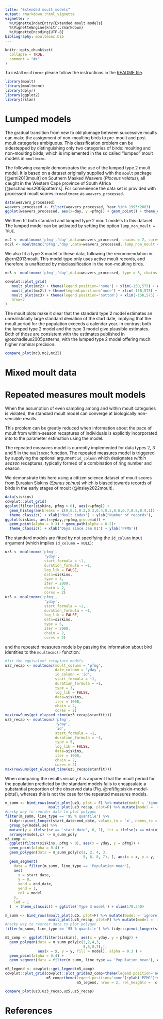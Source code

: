 ```yaml
---
title: "Extended moult models"
output: rmarkdown::html_vignette
vignette: >
  %\VignetteIndexEntry{Extended moult models}
  %\VignetteEngine{knitr::rmarkdown}
  %\VignetteEncoding{UTF-8}
bibliography: moultmcmc.bib
---
```


```r
knitr::opts_chunk$set(
  collapse = TRUE,
  comment = "#>"
)
```

To install `moultmcmc` please follow the instructions in the [README file](https://github.com/pboesu/moultmcmc#installation).

```r
library(moult)
library(moultmcmc)
library(dplyr)
library(ggplot2)
library(rstan)
```

# Lumped models

The gradual transition from new to old plumage between successive moults can make the assignment of non-moulting birds to pre-moult and post-moult categories ambiguous.
This classification problem can be sidestepped by distinguishing only two categories of
birds: moulting and non-moulting birds, which is implemented in the so called "lumped" moult models in `moultmcmc`.

The following example demonstrates the use of the lumped type 2 moult model.
It is based on a dataset originally supplied with the `moult` package [@erni2013moult] on Southern Masked Weavers (*Ploceus velatus*), all caught in the Western Cape province of South Africa [@oschadleus2005patterns]. 
For convenience the data set is provided with processed moult scores in `moultmcmc` as `weavers_processed`.

```r
data(weavers_processed)
weavers_processed <- filter(weavers_processed, Year %in% 1993:2003)
ggplot(weavers_processed, aes(x=day, y =pfmg)) + geom_point() + theme_classic() + ylab('PFMG') + xlab('Days since 01 August')
```

We then fit both standard and lumped type 2 moult models to this dataset. The lumped model can be activated by setting the option `lump_non_moult = TRUE`.
```r
mc2 <- moultmcmc('pfmg','day',data=weavers_processed, chains = 2, cores = 2)
mc2l <- moultmcmc('pfmg','day',data=weavers_processed, lump_non_moult = TRUE, chains = 2, cores = 2)
```
We also fit a type 3 model to these data, following the recommendation in @erni2013moult. This model type only uses active moult records, and therefore is unaffected by misclassification in the non-moulting birds.
```r
mc3 <- moultmcmc('pfmg','day',data=weavers_processed, type = 3, chains = 2, cores=2)
```

```r
cowplot::plot_grid(
   moult_plot(mc2) + theme(legend.position='none') + xlim(-150,575) + ggtitle('Type 2 model'),
   moult_plot(mc2l) + theme(legend.position='none') + xlim(-150,575) + ggtitle('Lumped type 2 model (T2L)'),
   moult_plot(mc3) + theme(legend.position='bottom') + xlim(-150,575) + ggtitle('Type 3 model'),
   nrow=3
)
```
The moult plots make it clear that the standard type 2 model estimates an unrealistically large standard deviation of the start date, implying that the moult period for the population exceeds a calendar year. 
In contrast both the lumped type 2 model and the type 3 model give plausible estimates. Both of those are consistent with the estimates published in @oschadleus2005patterns, with the lumped type 2 model offering much higher nominal precision.

```r
compare_plot(mc3,mc2,mc2l)
```

# Mixed moult data

# Repeated measures moult models 
When the assumption of even sampling among and within moult categories is violated, the standard moult model can converge at biologically non-sensible results. 

This problem can be greatly reduced when information about the pace of moult from within-season recaptures of individuals is explicitly incorporated into to the parameter estimation using the model.

The repeated measures model is currently implemented for data types 2, 3 and 5 in the `moultmcmc` function. The repeated measures model is triggered by supplying the optional argument `id_column` which designates *within season* recaptures, typically formed of a combination of ring number and season.

We demonstrate this here using a citizen science dataset of moult scores from Eurasian Siskins (*Spinus spinus*) which is biased towards records of birds in the early stages of moult (@insley2022moult).


```r
data(siskins)
cowplot::plot_grid(
ggplot(filter(siskins, pfmg > 0), aes(x=pfmg)) +
  geom_histogram(breaks = c(0,0.1,0.2,0.3,0.4,0.5,0.6,0.7,0.8,0.9,1)) +
  theme_classic() + xlab("Moult index") + ylab("Number of records"),
ggplot(siskins, aes(x=yday,y=pfmg,group=id)) +
  geom_point(alpha = 0.3) + geom_path(alpha = 0.5)+
  theme_classic() + xlab('Days since Jan 01') + ylab('PFMG'))
```

The standard models are fitted by not specifying the `id_column` input argument (which implies `id_column = NULL`):

```r
uz3 <- moultmcmc('pfmg',
                  'yday',
                  start_formula = ~1,
                  duration_formula = ~1,
                  log_lik = FALSE,
                  data=siskins,
                  type = 3,
                  iter = 2000,
                  chain = 2,
                  cores = 2)
uz5 <- moultmcmc('pfmg',
                  'yday',
                  start_formula = ~1,
                  duration_formula = ~1,
                  log_lik = FALSE,
                  data=siskins,
                  type = 5,
                  iter = 2000,
                  chain = 2,
                  cores = 2)

```

and the repeated measures models by passing the information about bird identities to the  `moultmcmc()` function:

```r
#fit the equivalent recapture models
uz3_recap <- moultmcmc(moult_column = 'pfmg',
                       date_column = 'yday',
                       id_column = 'id',
                       start_formula = ~1,
                       duration_formula = ~1,
                       type = 3,
                       log_lik = FALSE,
                       data=siskins,
                       iter = 1000,
                       chain = 2,
                       cores = 2)
max(rowSums(get_elapsed_time(uz3_recap$stanfit)))
uz5_recap <- moultmcmc('pfmg',
                       'yday',
                       'id',
                       start_formula = ~1,
                       duration_formula = ~1,
                       type = 5,
                       log_lik = FALSE,
                       data=siskins,
                       iter = 1000,
                       chain = 2,
                       cores = 2)
max(rowSums(get_elapsed_time(uz5_recap$stanfit)))

```
When comparing the results visually it is apparent that the moult period for the population predicted by the standard models fails to encapsulate a substantial proportion of the observed data (Fig. \@ref(fig:siskin-model-plots)), whereas this is not the case for the repeated measures models.

```r
m_summ <- bind_rows(moult_plot(uz3, plot = F) %>% mutate(model = 'ignore recaptures'),
                    moult_plot(uz3_recap, plot=F) %>% mutate(model = 'recaptures'))
#hacky way to reorder data to plot polygon
filter(m_summ, line_type == '95 % quantile') %>%
  tidyr::pivot_longer(start_date:end_date, values_to = 'x', names_to = 'se') %>%
  group_by(model,se) %>%
  mutate(y = ifelse(se == 'start_date', 0, 1), lci = ifelse(x == min(x), 1,0)) %>%
  arrange(model,x) -> m_summ_poly
m3_comp <-
  ggplot(filter(siskins, pfmg > 0), aes(x = yday, y = pfmg)) + 
  geom_point(alpha = 0.4) +
  geom_polygon(data = m_summ_poly[c(1, 2, 4, 3,
                                    5, 6, 8, 7), ], aes(x = x, y = y, fill = model), alpha = 0.3) +
  geom_segment(
    data = filter(m_summ, line_type == 'Population mean'),
    aes(
      x = start_date,
      y = 0,
      xend = end_date,
      yend = 1,
      col = model
    ),
    lwd = 1
  )  + theme_classic() + ggtitle('Type 3 model') + xlim(170,340)

m_summ <- bind_rows(moult_plot(uz5, plot=F) %>% mutate(model = 'ignore recaptures'),
                    moult_plot(uz5_recap, plot=F) %>% mutate(model = 'repeated measures model'))
#hacky way to reorder data to plot polygon
filter(m_summ, line_type == '95 % quantile') %>% tidyr::pivot_longer(start_date:end_date, values_to = 'x', names_to = 'se') %>% group_by(model,se) %>% mutate(y = ifelse(se == 'start_date', 0, 1), lci = ifelse(x == min(x), 1,0)) %>% arrange(model,x) -> m_summ_poly

m5_comp <- ggplot(filter(siskins), aes(x = yday, y = pfmg)) + 
  geom_polygon(data = m_summ_poly[c(1,2,4,3,
                                    5,6,8,7),],
               aes(x = x, y = y, fill = model), alpha = 0.3 ) + 
  geom_point(alpha = 0.4) +
  geom_segment(data = filter(m_summ, line_type == 'Population mean'), aes(x = start_date, y = 0, xend = end_date, yend = 1, col = model), lwd = 1)  + theme_classic() + ggtitle('Type 5 model')  + theme(legend.position = 'bottom') + xlim(170,340)

m5_legend <- cowplot::get_legend(m5_comp)
cowplot::plot_grid(cowplot::plot_grid(m3_comp+theme(legend.position='none')+ylab('PFMG')+xlab('Days since Jan 01'),
                   m5_comp+theme(legend.position='none')+ylab('PFMG')+xlab('Days since Jan 01')),
                                 m5_legend, nrow = 2, rel_heights =  c(1,.1))

```

```r
compare_plot(uz3,uz3_recap,uz5,uz5_recap)

```

# References

